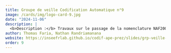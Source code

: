 ```yaml
---
title: Groupe de veille Codification Automatique n°9
image: /cards/img/logo-card-9.jpg
date: "2024-11-06"
description: |
  <b>Description :</b> Travaux sur le passage de la nomenclature NAF2008 Rev2.1 à la NAF2025
author: Thomas Faria, Nathan Randriamanana 
website: https://inseefrlab.github.io/codif-ape-prez/slides/grp-veille-codif-auto-9/index.html
order: 9
---
```

